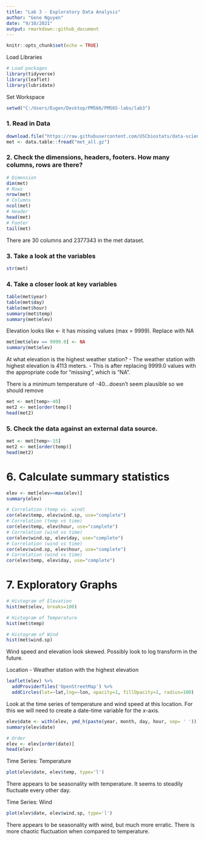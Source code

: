 ```yaml
---
title: "Lab 3 - Exploratory Data Analysis"
author: "Gene Nguyen"
date: "9/10/2021"
output: rmarkdown::github_document
---
```


```r
knitr::opts_chunk$set(echo = TRUE)
```

Load Libraries
```r
# Load packages
library(tidyverse)
library(leaflet)
library(lubridate)
```

Set Workspace
```r
setwd("C:/Users/Eugen/Desktop/PM566/PM565-labs/lab3")
```

### 1. Read in Data
```r
download.file("https://raw.githubusercontent.com/USCbiostats/data-science-data/master/02_met/met_all.gz", "met_all.gz", method="libcurl", timeout = 60)
met <- data.table::fread("met_all.gz")
```

### 2. Check the dimensions, headers, footers. How many columns, rows are there?
```r
# Dimension
dim(met)
# Rows
nrow(met)
# Columns
ncol(met)
# Header
head(met)
# Footer
tail(met)
```

There are 30 columns and 2377343 in the met dataset.

### 3. Take a look at the variables
```r
str(met)
```


### 4. Take a closer look at key variables
```r
table(met$year)
table(met$day)
table(met$hour)
summary(met$temp)
summary(met$elev)
```

Elevation looks like <- it has missing values (max = 9999). Replace with NA
```r
met[met$elev == 9999.0] <- NA
summary(met$elev)
```

At what elevation is the highest weather station?
- The weather station with highest elevation is 4113 meters.
- This is after replacing 9999.0 values with the appropriate code for “missing”, which is “NA”.

There is a minimum temperature of -40...doesn't seem plausible so we should remove
```r
met <- met[temp>-40]
met2 <- met[order(temp)]
head(met2)
```

### 5. Check the data against an external data source.
```r
met <- met[temp>-15]
met2 <- met[order(temp)]
head(met2)
```

# 6. Calculate summary statistics
```r
elev <- met[elev==max(elev)]
summary(elev)

# Correlation (temp vs. wind)
cor(elev$temp, elev$wind.sp, use="complete")
# Correlation (temp vs time)
cor(elev$temp, elev$hour, use="complete")
# Correlation (wind vs time)
cor(elev$wind.sp, elev$day, use="complete")
# Correlation (wind vs time)
cor(elev$wind.sp, elev$hour, use="complete")
# Correlation (wind vs time)
cor(elev$temp, elev$day, use="complete")
```

# 7. Exploratory Graphs
```r
# Histogram of Elevation
hist(met$elev, breaks=100)

# Histogram of Temperature
hist(met$temp)

# Histogram of Wind
hist(met$wind.sp)
```

Wind speed and elevation look skewed. Possibly look to log transform in the future.

Location - Weather station with the highest elevation
```r
leaflet(elev) %>%
  addProviderTiles('OpenStreetMap') %>%
  addCircles(lat=~lat,lng=~lon, opacity=1, fillOpacity=1, radius=100)
```

Look at the time series of temperature and wind speed at this location.
For this we will need to create a date-time variable for the x-axis.
```r
elev$date <- with(elev, ymd_h(paste(year, month, day, hour, sep= ' ')))
summary(elev$date)

# Order
elev <- elev[order(date)]
head(elev)
```

Time Series: Temperature
```r
plot(elev$date, elev$temp, type='l')
```

There appears to be seasonality with temperature. It seems to steadily fluctuate every other day.

Time Series: Wind
```r
plot(elev$date, elev$wind.sp, type='l')
```

There appears to be seasonality with wind, but much more erratic. There is more chaotic fluctuation when compared to temperature.
